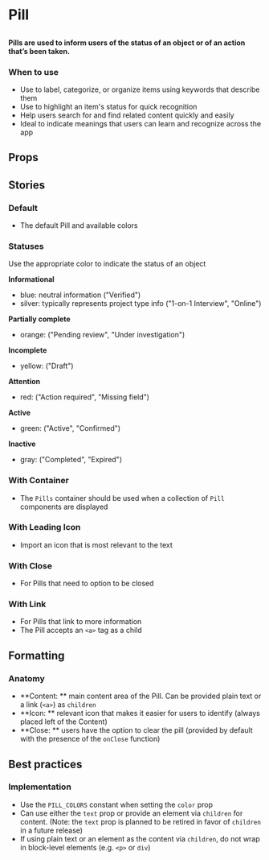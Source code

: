 
# Pill

##

<h4>
  Pills are used to inform users of the status of an object or of an action that’s been taken.
</h4>

<Canvas>
  <Story id="components-pill--default" />
</Canvas>

### When to use
- Use to label, categorize, or organize items using keywords that describe them
- Use to highlight an item's status for quick recognition
- Help users search for and find related content quickly and easily
- Ideal to indicate meanings that users can learn and recognize across the app

## Props

<ArgTypes of={Pill} />


## Stories

### Default
- The default Pill and available colors

<Canvas>
  <Story id="components-pill--default" />
</Canvas>

### Statuses

Use the appropriate color to indicate the status of an object 

**Informational**
- blue: neutral information ("Verified")
- silver: typically represents project type info ("1-on-1 Interview", "Online")

**Partially complete**
- orange: ("Pending review", "Under investigation")

**Incomplete**
- yellow: ("Draft")

**Attention**
- red: ("Action required", "Missing field")

**Active**
- green: ("Active", "Confirmed")

**Inactive**
- gray: ("Completed", "Expired")

<Canvas>
  <Story id="components-pill--statuses" />
</Canvas>

### With Container
- The `Pills` container should be used when a collection of `Pill` components are displayed

<Canvas>
  <Story id="components-pill--with-container" />
</Canvas>

### With Leading Icon
- Import an icon that is most relevant to the text

<Canvas>
  <Story id="components-pill--with-leading-icon" />
</Canvas>

### With Close
- For Pills that need to option to be closed

<Canvas>
  <Story id="components-pill--with-close" />
</Canvas>

### With Link
- For Pills that link to more information
- The Pill accepts an `<a>` tag as a child

<Canvas>
  <Story id="components-pill--with-link" />
</Canvas>


## Formatting

### Anatomy
- **Content: ** main content area of the Pill. Can be provided plain text or a link (`<a>`) as `children`
- **Icon: ** relevant icon that makes it easier for users to identify (always placed left of the Content)
- **Close: ** users have the option to clear the pill (provided by default with the presence of the `onClose` function)

## Best practices

### Implementation
- Use the `PILL_COLORS` constant when setting the `color` prop
- Can use either the `text` prop or provide an element via `children` for content. (Note: the `text` prop is planned to be retired in favor of `children` in a future release)
- If using plain text or an element as the content via `children`, do not wrap in block-level elements (e.g. `<p>` or `div`)
